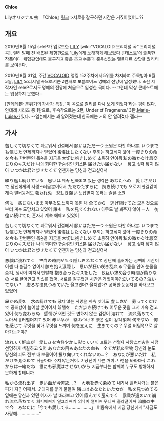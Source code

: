 '''Chloe'''

{{{#!html
<script type="text/javascript" src="http://ext.nicovideo.jp/thumb_watch/sm11762237"></script><noscript><a href="http://www.nicovideo.jp/watch/sm11762237">【ニコニコ動画】Lilyオリジナル曲 　『Chloe』</a></noscript>
}}}

Lilyオリジナル曲 　『Chloe』[http://www.nicovideo.jp/watch/sm11762237 링크]
>서로를 갈구하던 시간은 거짓이었어...??

== 개요 ==

2010년 8월 15일 seleP가 업로드한 [[LILY]] [wiki:"VOCALOID 오리지널 곡" 오리지널곡]. 릴리 발매 전 배포된 체험판으로 'Lily에게 노래하게 해보았다 콘테스트'에 출품한 작품이다. 체험판임에도 불구하고 좋은 조교 수준과 중독성있는 멜로디로 상당한 퀄리티를 보여준다.

2010년 8월 31일, 주간 [[VOCALOID]] 랭킹 152주차에서 5위를 차지하여 주목받아 9월 3일, [[LILY]] 오리지널 곡으로서는 2번째로 보컬로이드 명예의 전당에 입성했다. 또한 제작자인 seleP로서도 명예의 전당에 처음으로 입성한 곡이다. --그런데 막상 콘테스트에는 입상하지 못했다--

[얀데레]한 분위기의 가사가 특징. '이 곡으로 릴리를 다시 보게 되었다'라는 평이 많다.
얀데레 시리즈 중 1탄으로, 후속작으로는 2탄, Under of Fragments/ 3탄,[[Marie-Luise]]가 있다. --일본에서는 꽤 알려졌는데  한국에는 거의 안 알려졌다 젭라--

== 가사 ==

苦しくて切なくて
괴로워서 간절해서
願いはただ一つ 
소원은 다만 하나뿐. 
いつまでも信じた
언제까지나 믿었어
後悔はしたくない
후회는 하고싶지 않아
一度きりの命を今も
한번뿐인 목숨을 지금을
大切に抱きしめて 
소중히 안아줘
私の微かな吐息交じりのキスだけ
나의 희미한 한숨섞인 키스뿐
届けたい届かない　
닿고 싶어 닿지 않아
いつかは君と歩きたくて
언젠가는 당신과 걷고싶어서

繰り返し続けている　思いは 
계속 반복되고 있는 생각은
あなたへの　愛しさだけで
당신에게의 사랑스러움뿐이어서
ただひたすらに　踠き続けても 
오로지 한결같이 계속 발버둥쳐도
報われぬ　悲しき願い 
보답받지 못하는 슬픈 소원

何も　感じないまま 
아무것도 느끼지 못한 채
全てから　逃げ続けてた 
모든 것으로부터 계속 도망치고 있었어
誰も　私を見てくれない
아무도 날 봐주지 않아
一人　彷徨い続けてた
혼자서 계속 헤매고 있었어 

苦しくて切なくて
괴로워서 간절해서
願いはただ一つ 
소원은 다만 하나뿐. 
いつまでも信じた
언제까지나 믿었어
後悔はしたくない
후회는 하고싶지 않아
一度きりの命を今も
한번뿐인 목숨을 지금을
大切に抱きしめて 
소중히 안아줘
私の微かな吐息交じりのキスだけ
나의 희미한 한숨섞인 키스뿐
届けたい届かない　
닿고 싶어 닿지 않아
いつかは君と歩きたくて
언젠가는 당신과 걷고싶어서

悪戯に流れてく　空白の時間がもう隠しきれなくて 
장난에 흘러가는 공백의 시간이 이젠 다 숨길수 없어서
膝を抱え涙隠し　思いが狂い咲き乱れる 
무릎을 안아 눈물을 숨겨, 생각이 미쳐서 만발해
抱き合ったキスをした　お互い求め合う時間が偽りなの 
서로 끌어안고 키스를 했어. 서로를 갈구했던 시간은 거짓이야?
泣いてるの？泣いてない？　虚ろな瞳見つめていた 
울고있어? 울지않아? 공허한 눈동자를 바라보고 있었어

届かぬ愛を　求め続けても 
닿지 않는 사랑을 계속 찾아도
虚しさが　募ってくだけで 
공허함이 늘어날 뿐이어서
暗闇を　ただ歩き続けても
어두운 곳을 그저 계속 걷고 있어
何も変わらぬ　感情が 
어떤 것도 변하지 않는 감정이
溶けて　流れ落ちてく 
녹아서 흘러떨어지고 있어
赤い糸が　絡みつける 
붉은 실이 감겨 얽혀
何を求め　何を感じて 
무엇을 찾아 무엇을 느끼며
何を支えに　生きてくの？
무얼 버팀목으로 살아가는거야?

流れてく鮮血が　愛しさを今鮮やかに彩っていく
흐르는 선혈이 사랑스러움을 지금 선명하게 색칠하고 있어
あなたの目もあなたの血も　全てが私の宝物 
당신의 눈도 당신의 피도 전부 내 보물이야
振り向いてくれないの…？　あなたが悪いだけ　私だけを見つめて 
뒤돌아봐 주지 않는거야...? 당신이 나쁜 거야. 나만을 바라봐줘
これからは一緒だね　誰にも邪魔はさせないから 
지금부터는 함께야 누구도 방해하지 못하게 할테니까

私から流れ出す　赤い血が今何故…？　大地を赤く染めて 
내게서 흘러나가는 붉은 피가 지금 어째서...? 대지를 붉게 물들여
隣にはあなたといた女が　私を見つめてる
옆에는 당신과 있던 여자가 날 바라보고 있어
霞んでく歪んでく　意識が遠のいて崩れ流れ落ちてく
희미해져가 일그러져가 의식이 멀어져 무너져 흘러떨어져
暗闇の中で今　あなたに「今でも愛してる………………」
어둠속에서 지금 당신에게 "지금도 사랑해………………"
